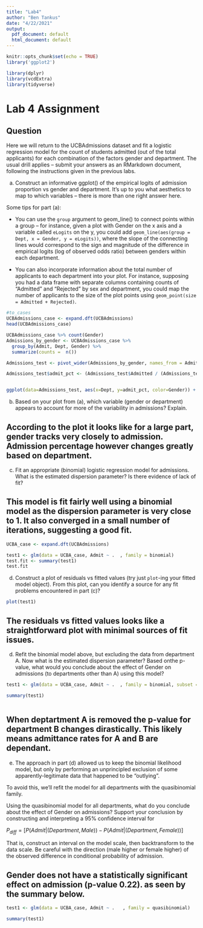 ```yaml
---
title: "Lab4"
author: "Ben Tankus"
date: "4/22/2021"
output:
  pdf_document: default
  html_document: default
---
```


```r
knitr::opts_chunk$set(echo = TRUE)
library('ggplot2')

library(dplyr)
library(vcdExtra)
library(tidyverse)
```

# Lab 4 Assignment

## Question

Here we will return to the UCBAdmissions dataset and fit a logistic regression model for the count of students admitted (out of the total applicants) for each combination of the factors gender and department.  The usual drill applies -- submit your answers as an RMarkdown document, following the instructions given in the previous labs.

(a) Construct an informative ggplot() of the empirical logits of admission proportion vs gender and department.  It's up to you what aesthetics to map to which variables -- there is more than one right answer here.  

Some tips for part (a):

- You can use the `group` argument to geom_line() to connect points within a group -- for instance, given a plot with Gender on the x axis and a variable called `eLogits` on the y, you could add `geom_line(aes(group = Dept, x = Gender, y = eLogits))`, where the slope of the connecting lines would correspond to the sign and magnitude of the difference in empirical logits (log of observed odds ratio) between genders within each department.  

- You can also incorporate information about the total number of applicants to each department into your plot.  For instance, supposing you had a data frame with separate columns containing counts of "Admitted" and "Rejected" by sex and department, you could map the number of applicants to the size of the plot points using `geom_point(size = Admitted + Rejected)`. 

```r


#to_cases
UCBAdmissions_case <- expand.dft(UCBAdmissions)
head(UCBAdmissions_case)

UCBAdmissions_case %>% count(Gender)
Admissions_by_gender <- UCBAdmissions_case %>%
  group_by(Admit, Dept, Gender) %>%
  summarize(counts =  n())

Admissions_test <- pivot_wider(Admissions_by_gender, names_from = Admit, values_from = counts) 

Admissions_test$admit_pct <- (Admissions_test$Admitted / (Admissions_test$Admitted + Admissions_test$Rejected))


ggplot(data=Admissions_test, aes(x=Dept, y=admit_pct, color=Gender)) + geom_point() + geom_point(aes(group=Gender))

```

(b) Based on your plot from (a), which variable (gender or department) appears to account for more of the variability in admissions?  Explain.



## According to the plot it looks like for a large part, gender tracks very closely to admission. Admission percentage however changes greatly based on department. 




(c) Fit an appropriate (binomial) logistic regression model for admissions.  What is the estimated dispersion parameter?  Is there evidence of lack of fit? 

## This model is fit fairly well using a binomial model as the dispersion parameter is very close to 1. It also converged in a small number of iterations, suggesting a good fit.


```r


UCBA_case <- expand.dft(UCBAdmissions)

test1 <- glm(data = UCBA_case, Admit ~ .  , family = binomial)
test.fit <- summary(test1)
test.fit

```



(d) Construct a plot of residuals vs fitted values (try just `plot`-ing your fitted model object).  From this plot, can you identify a source for any fit problems encountered in part (c)?


```r

plot(test1)

```
## The residuals vs fitted values looks like a straightforward plot with minimal sources of fit issues.


(d) Refit the binomial model above, but excluding the data from department A.  Now what is the estimated dispersion parameter?  Based onthe p-value, what would you conclude about the effect of Gender on admissions (to departments other than A) using this model?     


```r


test1 <- glm(data = UCBA_case, Admit ~ .  , family = binomial, subset = Dept != 'A')

summary(test1)



```
## When deptartment A is removed the p-value for department B changes dirastically. This likely means admittance rates for A and B are dependant.



(e) The approach in part (d) allowed us to keep the binomial likelihood model, but only by performing an unprincipled exclusion of some apparently-legitimate data that happened to be "outlying".  

To avoid this, we'll refit the model for all departments with the quasibinomial family.  

Using the quasibinomial model for all departments, what do you conclude about the effect of Gender on admissions?  Support your conclusion by constructing and interpreting a 95% confidence interval for 

$P_{diff} = [P(Admit | (Department, Male)) - P(Admit | (Department, Female))]$ 

That is, construct an interval on the model scale, then backtransform to the data scale.  Be careful with the direction (male higher or female higher) of the observed difference in conditional probability of admission.  

## Gender does not have a statistically significant effect on admission (p-value 0.22). as seen by the summary below. 

```r

test1 <- glm(data = UCBA_case, Admit ~ .   , family = quasibinomial)

summary(test1)



```



